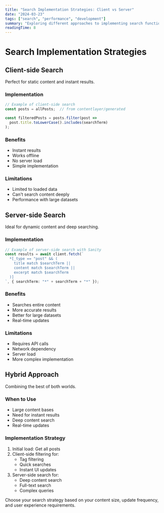 ```yaml
---
title: "Search Implementation Strategies: Client vs Server"
date: "2024-03-23"
tags: ["search", "performance", "development"]
summary: "Exploring different approaches to implementing search functionality in modern web applications."
readingTime: 8
---
```


# Search Implementation Strategies

## Client-side Search
Perfect for static content and instant results.

### Implementation
```typescript
// Example of client-side search
const posts = allPosts;  // from contentlayer/generated

const filteredPosts = posts.filter(post => 
  post.title.toLowerCase().includes(searchTerm)
);
```

### Benefits
- Instant results
- Works offline
- No server load
- Simple implementation

### Limitations
- Limited to loaded data
- Can't search content deeply
- Performance with large datasets

## Server-side Search
Ideal for dynamic content and deep searching.

### Implementation
```typescript
// Example of server-side search with Sanity
const results = await client.fetch(`
  *[_type == "post" && (
    title match $searchTerm || 
    content match $searchTerm ||
    excerpt match $searchTerm
  )]
`, { searchTerm: "*" + searchTerm + "*" });
```

### Benefits
- Searches entire content
- More accurate results
- Better for large datasets
- Real-time updates

### Limitations
- Requires API calls
- Network dependency
- Server load
- More complex implementation

## Hybrid Approach
Combining the best of both worlds.

### When to Use
- Large content bases
- Need for instant results
- Deep content search
- Real-time updates

### Implementation Strategy
1. Initial load: Get all posts
2. Client-side filtering for:
   - Tag filtering
   - Quick searches
   - Instant UI updates
3. Server-side search for:
   - Deep content search
   - Full-text search
   - Complex queries

<Callout type="info">
  Choose your search strategy based on your content size, update frequency, and user experience requirements.
</Callout> 